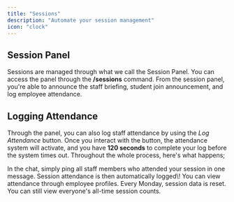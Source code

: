 ```yaml
---
title: "Sessions"
description: "Automate your session management"
icon: "clock"
---
```


## Session Panel

Sessions are managed through what we call the Session Panel. You can access the panel through the **/sessions** command. From the session panel, you're able to announce the staff briefing, student join announcement, and log employee attendance.

## Logging Attendance

Through the panel, you can also log staff attendance by using the _Log Attendance_ button. Once you interact with the button, the attendance system will activate, and you have **120 seconds** to complete your log before the system times out. Throughout the whole process, here's what happens;

<Steps>
  <Step title="Mention all users">
    In the chat, simply ping all staff members who attended your session in one message.
  </Step>
  <Step title="Automatically logged">
    Session attendance is then automatically logged\! You can view attendance through employee profiles.
  </Step>
  <Step title="Weekly reset">
    Every Monday, session data is reset. You can still view everyone's all-time session counts.
  </Step>
</Steps>
